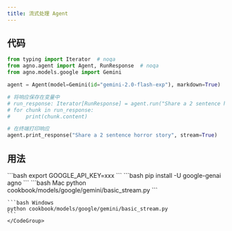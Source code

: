 ```yaml
---
title: 流式处理 Agent
---
```


## 代码

```python cookbook/models/google/gemini/basic_stream.py
from typing import Iterator  # noqa
from agno.agent import Agent, RunResponse  # noqa
from agno.models.google import Gemini

agent = Agent(model=Gemini(id="gemini-2.0-flash-exp"), markdown=True)

# 将响应保存在变量中
# run_response: Iterator[RunResponse] = agent.run("Share a 2 sentence horror story", stream=True)
# for chunk in run_response:
#     print(chunk.content)

# 在终端打印响应
agent.print_response("Share a 2 sentence horror story", stream=True)
```

## 用法

<Steps>
  <Snippet file="create-venv-step.mdx" />

  <Step title="设置你的 API 密钥">
    ```bash
    export GOOGLE_API_KEY=xxx
    ```
  </Step>

  <Step title="安装库">
    ```bash
    pip install -U google-genai agno
    ```
  </Step>

  <Step title="运行 Agent">
    <CodeGroup>
    ```bash Mac
    python cookbook/models/google/gemini/basic_stream.py
    ```

    ```bash Windows
    python cookbook/models/google/gemini/basic_stream.py
    ```
    </CodeGroup>
  </Step>
</Steps>